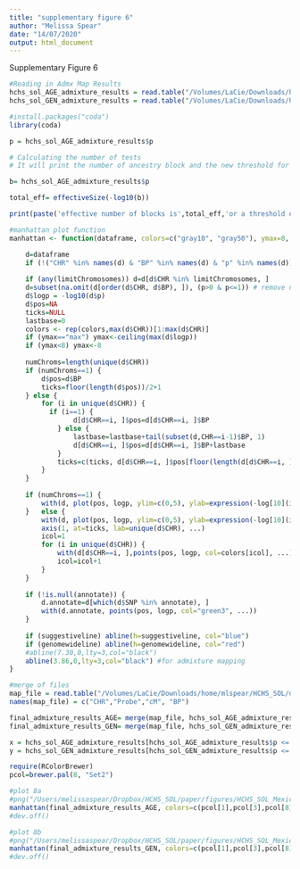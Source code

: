 ```yaml
---
title: "supplementary figure 6"
author: "Melissa Spear"
date: "14/07/2020"
output: html_document
---
```


Supplementary Figure 6
```r
#Reading in Admx Map Results 
hchs_sol_AGE_admixture_results = read.table("/Volumes/LaCie/Downloads/home/mlspear/HCHS_SOL/data/phased_data_030718/AdmxMapping/Mexicans/HCHS_SOL_Mexicans_AdmxMap_NAM_AGE_results_AllChr_020519.txt", header= TRUE)
hchs_sol_GEN_admixture_results = read.table("/Volumes/LaCie/Downloads/home/mlspear/HCHS_SOL/data/phased_data_030718/AdmxMapping/Mexicans/HCHS_SOL_Mexicans_AdmxMap_NAM_GEN_results_AllChr_020519.txt", header= TRUE)

#install.packages("coda")
library(coda)

p = hchs_sol_AGE_admixture_results$p

# Calculating the number of tests
# It will print the number of ancestry block and the new threshold for significance

b= hchs_sol_AGE_admixture_results$p

total_eff= effectiveSize(-log10(b))

print(paste('effective number of blocks is',total_eff,'or a threshold of ',0.05/total_eff) )
```

```r
#manhattan plot function
manhattan <- function(dataframe, colors=c("gray10", "gray50"), ymax=8, limitChromosomes=1:23, suggestiveline=-log10(1e-5), genomewideline=-log10(5e-8), annotate=NULL, ...) {

    d=dataframe
    if (!("CHR" %in% names(d) & "BP" %in% names(d) & "p" %in% names(d))) stop("Make sure your data frame contains columns CHR, BP, and P")
    
    if (any(limitChromosomes)) d=d[d$CHR %in% limitChromosomes, ]
    d=subset(na.omit(d[order(d$CHR, d$BP), ]), (p>0 & p<=1)) # remove na's, sort, and keep only 0<P<=1
    d$logp = -log10(d$p)
    d$pos=NA
    ticks=NULL
    lastbase=0
    colors <- rep(colors,max(d$CHR))[1:max(d$CHR)]
    if (ymax=="max") ymax<-ceiling(max(d$logp))
    if (ymax<8) ymax<-8
    
    numChroms=length(unique(d$CHR))
    if (numChroms==1) {
        d$pos=d$BP
        ticks=floor(length(d$pos))/2+1
    } else {
        for (i in unique(d$CHR)) {
          if (i==1) {
    			d[d$CHR==i, ]$pos=d[d$CHR==i, ]$BP
    		} else {
    			lastbase=lastbase+tail(subset(d,CHR==i-1)$BP, 1)
    			d[d$CHR==i, ]$pos=d[d$CHR==i, ]$BP+lastbase
    		}
    		ticks=c(ticks, d[d$CHR==i, ]$pos[floor(length(d[d$CHR==i, ]$pos)/2)+1])
    	}
    }
    
    if (numChroms==1) {
        with(d, plot(pos, logp, ylim=c(0,5), ylab=expression(-log[10](italic(p))), xlab=paste("Chromosome",unique(d$CHR),"position"), ...))
    }	else {
        with(d, plot(pos, logp, ylim=c(0,5), ylab=expression(-log[10](italic(p))), xlab="Chromosome", xaxt="n", type="n", ...))
        axis(1, at=ticks, lab=unique(d$CHR), ...)
        icol=1
        for (i in unique(d$CHR)) {
            with(d[d$CHR==i, ],points(pos, logp, col=colors[icol], ...))
            icol=icol+1
    	}
    }
    
    if (!is.null(annotate)) {
        d.annotate=d[which(d$SNP %in% annotate), ]
        with(d.annotate, points(pos, logp, col="green3", ...)) 
    }
    
    if (suggestiveline) abline(h=suggestiveline, col="blue")
    if (genomewideline) abline(h=genomewideline, col="red")
    #abline(7.30,0,lty=3,col="black")
    abline(3.86,0,lty=3,col="black") #for admixture mapping 
}

```


```r
#merge of files 
map_file = read.table("/Volumes/LaCie/Downloads/home/mlspear/HCHS_SOL/data/phased_data_030718/RFMix/ALL_Chr.predicted.map", header=F)
names(map_file) = c("CHR","Probe","cM", "BP")

final_admixture_results_AGE= merge(map_file, hchs_sol_AGE_admixture_results, by = 'Probe')
final_admixture_results_GEN= merge(map_file, hchs_sol_GEN_admixture_results, by = 'Probe')

x = hchs_sol_AGE_admixture_results[hchs_sol_AGE_admixture_results$p <= "0.00013798",]
y = hchs_sol_GEN_admixture_results[hchs_sol_GEN_admixture_results$p <= "0.00013798",]

require(RColorBrewer)
pcol=brewer.pal(8, "Set2")
```

```r
#plot 8a 
#png("/Users/melissaspear/Dropbox/HCHS_SOL/paper/figures/HCHS_SOL_Mexicans_AdmxMap_manhattan_AGE_051519_wide_line.png", width = 800, height = 400)
manhattan(final_admixture_results_AGE, colors=c(pcol[1],pcol[3],pcol[8]), pch=20, genomewideline=F, suggestiveline=F)
#dev.off()
```


```r
#plot 8b 
#png("/Users/melissaspear/Dropbox/HCHS_SOL/paper/figures/HCHS_SOL_Mexicans_AdmxMap_manhattan_GEN_051519_wide_line.png", width = 800, height = 400)
manhattan(final_admixture_results_GEN, colors=c(pcol[1],pcol[3],pcol[8]), pch=20, genomewideline=F, suggestiveline=F)
#dev.off()
```
